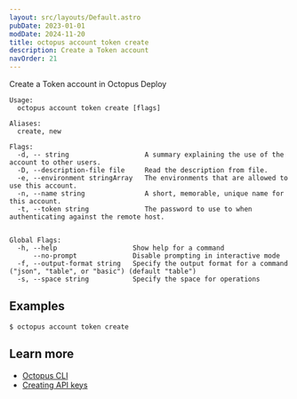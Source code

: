 ```yaml
---
layout: src/layouts/Default.astro
pubDate: 2023-01-01
modDate: 2024-11-20
title: octopus account token create
description: Create a Token account
navOrder: 21
---
```


Create a Token account in Octopus Deploy

```
Usage:
  octopus account token create [flags]

Aliases:
  create, new

Flags:
  -d, -- string                   A summary explaining the use of the account to other users.
  -D, --description-file file     Read the description from file.
  -e, --environment stringArray   The environments that are allowed to use this account.
  -n, --name string               A short, memorable, unique name for this account.
  -t, --token string              The password to use to when authenticating against the remote host.


Global Flags:
  -h, --help                   Show help for a command
      --no-prompt              Disable prompting in interactive mode
  -f, --output-format string   Specify the output format for a command ("json", "table", or "basic") (default "table")
  -s, --space string           Specify the space for operations

```

## Examples

<SamplesInstance />

```
$ octopus account token create

```

## Learn more

- [Octopus CLI](/docs/octopus-rest-api/cli)
- [Creating API keys](/docs/octopus-rest-api/how-to-create-an-api-key)